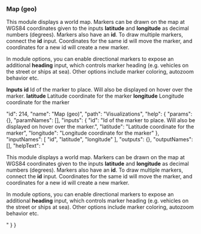 ### Map (geo)

This module displays a world map. Markers can be drawn on the map at WGS84 coordinates given to the inputs **latitude** and **longitude** as decimal numbers (degrees). Markers also have an **id**. To draw multiple markers, connect the **id** input. Coordinates for the same id will move the marker, and coordinates for a new id will create a new marker.  

In module options, you can enable directional markers to expose an additional **heading** input, which controls marker heading (e.g. vehicles on the street or ships at sea). Other options include marker coloring, autozoom behavior etc.

**Inputs**
**id**
Id of the marker to place. Will also be displayed on hover over the marker.
**latitude**
Latitude coordinate for the marker
**longitude**
Longitude coordinate for the marker








  "id": 214,
  "name": "Map (geo)",
  "path": "Visualizations",
  "help": {
    "params": {},
    "paramNames": [],
    "inputs": {
      "id": "Id of the marker to place. Will also be displayed on hover over the marker.",
      "latitude": "Latitude coordinate for the marker",
      "longitude": "Longitude coordinate for the marker"
    },
    "inputNames": [
      "id",
      "latitude",
      "longitude"
    ],
    "outputs": {},
    "outputNames": [],
    "helpText": "<p>This module displays a world map. Markers can be drawn on the map at WGS84 coordinates given to the inputs&nbsp;<strong>latitude</strong>&nbsp;and&nbsp;<strong>longitude</strong>&nbsp;as&nbsp;decimal numbers (degrees). Markers also have an&nbsp;<strong>id</strong>. To draw multiple markers, connect the <b>id</b> input. Coordinates for the same id will move the marker, and coordinates for a new id will create a new marker.</p><p>In module options, you can enable directional markers to expose an additional&nbsp;<strong>heading</strong>&nbsp;input, which controls marker heading (e.g. vehicles on the street or ships at sea). Other options include marker coloring, autozoom behavior etc.</p>"
  }
}